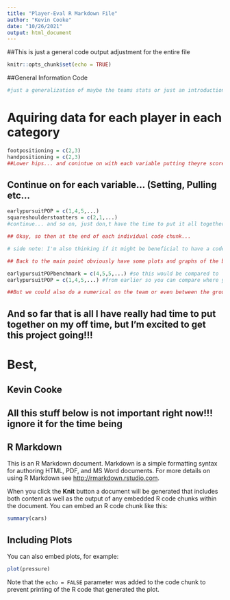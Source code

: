 ```yaml
---
title: "Player-Eval R Markdown File"
author: "Kevin Cooke"
date: "10/26/2021"
output: html_document
---
```



##This is just a general code output adjustment for the entire file
```r
knitr::opts_chunk$set(echo = TRUE)
```


##General Information Code
```r
#just a generalization of maybe the teams stats or just an introduction to the data file being observed by the team member/coach/manager etc...
```


# Aquiring data for each player in each category
```r
footpositioning = c(2,3)
handpositioning = c(2,3)
##Lower hips... and conintue on with each variable putting theyre scores in as a list for each variable name (footposition, handposition, etc...)
```


## Continue on for each variable... (Setting, Pulling etc... 
```r
earlypursuitPOP = c(1,4,5,...)
squareshoulderstoatters = c(2,1,...)
#continue... and so on, just don,t have the time to put it all together right now.

## Okay, so then at the end of each individual code chunk... 

# side note: I'm also thinking if it might be beneficial to have a code chunk for each player instead of each category in alphabetical order. This would make it more organized for each individual player to find theire stats. (obviously this would be more work in the long run but a better product for our team to conduct quicker evaluation on their play.)

## Back to the main point obviously have some plots and graphs of the bench marks they want to reach like...

earlypursuitPOPbenchmark = c(4,5,5,...) #so this would be compared to 
earlypursuitPOP = c(1,4,5,...) #from earlier so you can compare where you are at and where you want to be.

##But we could also do a numerical on the team or even between the groups of 2 for the duel partners.
```

## And so far that is all I have really had time to put together on my off time, but I'm excited to get this project going!!!

# Best,
## Kevin Cooke




## All this stuff below is not important right now!!! ignore it for the time being


## R Markdown

This is an R Markdown document. Markdown is a simple formatting syntax for authoring HTML, PDF, and MS Word documents. For more details on using R Markdown see <http://rmarkdown.rstudio.com>.

When you click the **Knit** button a document will be generated that includes both content as well as the output of any embedded R code chunks within the document. You can embed an R code chunk like this:

```r
summary(cars)
```

## Including Plots

You can also embed plots, for example:

```r
plot(pressure)
```

Note that the `echo = FALSE` parameter was added to the code chunk to prevent printing of the R code that generated the plot.

